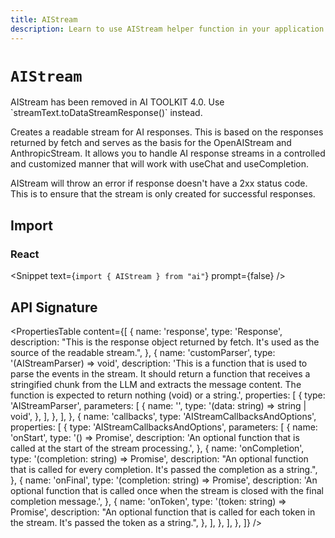 ```yaml
---
title: AIStream
description: Learn to use AIStream helper function in your application.
---
```


# `AIStream`

<Note type="warning">
  AIStream has been removed in AI TOOLKIT 4.0. Use
  `streamText.toDataStreamResponse()` instead.
</Note>

Creates a readable stream for AI responses. This is based on the responses returned
by fetch and serves as the basis for the OpenAIStream and AnthropicStream. It allows
you to handle AI response streams in a controlled and customized manner that will
work with useChat and useCompletion.

AIStream will throw an error if response doesn't have a 2xx status code. This is to ensure that the stream is only created for successful responses.

## Import

### React

<Snippet text={`import { AIStream } from "ai"`} prompt={false} />

## API Signature

<PropertiesTable
  content={[
    {
      name: 'response',
      type: 'Response',
      description:
        "This is the response object returned by fetch. It's used as the source of the readable stream.",
    },
    {
      name: 'customParser',
      type: '(AIStreamParser) => void',
      description:
        'This is a function that is used to parse the events in the stream. It should return a function that receives a stringified chunk from the LLM and extracts the message content. The function is expected to return nothing (void) or a string.',
      properties: [
        {
          type: 'AIStreamParser',
          parameters: [
            {
              name: '',
              type: '(data: string) => string | void',
            },
          ],
        },
      ],
    },
    {
      name: 'callbacks',
      type: 'AIStreamCallbacksAndOptions',
      properties: [
        {
          type: 'AIStreamCallbacksAndOptions',
          parameters: [
            {
              name: 'onStart',
              type: '() => Promise<void>',
              description:
                'An optional function that is called at the start of the stream processing.',
            },
            {
              name: 'onCompletion',
              type: '(completion: string) => Promise<void>',
              description:
                "An optional function that is called for every completion. It's passed the completion as a string.",
            },
            {
              name: 'onFinal',
              type: '(completion: string) => Promise<void>',
              description:
                'An optional function that is called once when the stream is closed with the final completion message.',
            },
            {
              name: 'onToken',
              type: '(token: string) => Promise<void>',
              description:
                "An optional function that is called for each token in the stream. It's passed the token as a string.",
            },
          ],
        },
      ],
    },
  ]}
/>
